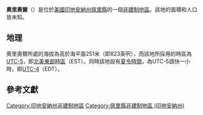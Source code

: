 {{noteTA
|G1=USState
|G2=地名
|G3=Unit
}}
{{Infobox settlement
|official_name            = 奧里奧爾
|native_name = Oriole
|settlement_type          = [[非建制地區|非建制地區]]
|image_skyline            = 
|imagesize                = 
|pushpin_map              = USA Indiana
|pushpin_label            = 奧里奧爾
|pushpin_label_position   = top
|pushpin_map_caption      = 奧里奧爾在印地安納州的位置
|subdivision_type         = [[世界政區索引|國家]]
|subdivision_type1        = [[美国州份|州份]]
|subdivision_type2        = [[印地安納州行政区划|縣]]
|subdivision_name         = [[美国|美国]]
|subdivision_name1        = [[印地安納州|印地安納州]]
|subdivision_name2        = [[佩里縣_(印地安納州)|佩里縣]]
|elevation_ft             = 823
|elevation_m              = 251
|area_total_km2           = 
|area_total_sq_mi         = 
|area_land_km2            = 
|area_land_sq_mi          = 
|area_water_km2           = 
|area_water_sq_mi         = 
|population_as_of         = 2010
|population_footnotes     = 
|population_total         = 
|population_metro         = 
|population_density_km2   = auto
|population_density_sq_mi = auto
|timezone                 = [[北美东部时区|北美东部时区]]
|utc_offset               = -5
|coordinates              = {{coord|38|10|08|N|86|30|17|W|display=inline,title}}
| coor_pinpoint           = 
| coordinates_footnotes   = 
|timezone_DST             = EDT
|utc_offset_DST           = -4
|postal_code_type         = [[美國郵區編號|郵區編號]]
|postal_code              = 47551
|area_code                = {{link-en|电话区号812|Area code 812|812}}
|blank_name = [[地名信息系统|GNIS ID]]
|blank_info = 451306<ref name="GNIS">{{cite gnis|451306|Oriole}}</ref>
}}
'''奧里奧爾'''（{{lang-en|Oriole}}）是位於[[美國|美國]][[印地安納州|印地安納州]][[佩里縣_(印地安納州)|佩里縣]]的一個[[非建制地區|非建制地區]]。該地的面積和人口皆未知。

== 地理 ==
奧里奧爾所處的海拔為高於海平面251米（即823英呎），而該地所採用的時區為[[UTC-5|UTC-5]]，即[[北美東部時區|北美東部時區]]（EST）。同時該地設有[[夏令時間|夏令時間]]，為UTC-5調快一小時，即[[UTC-4|UTC-4]]（EDT）。

== 參考文獻 ==
{{reflist}}

{{佩里縣 (印地安納州)}}

{{DEFAULTSORT:Oriole}}
[[Category:印地安納州非建制地區|Category:印地安納州非建制地區]]
[[Category:佩里縣非建制地區_(印地安納州)|Category:佩里縣非建制地區 (印地安納州)]]

{{Indiana-geo-stub}}
